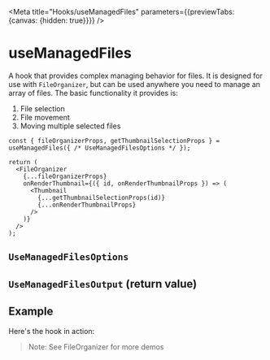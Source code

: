 
<Meta title="Hooks/useManagedFiles" parameters={{previewTabs: {canvas: {hidden: true}}}} />

# useManagedFiles

A hook that provides complex managing behavior for files. It is designed for use with `FileOrganizer`, but can be used anywhere you need to manage an array of files. The basic functionality it provides is:

1. File selection
1. File movement
1. Moving multiple selected files

```tsx
const { fileOrganizerProps, getThumbnailSelectionProps } = useManagedFiles({ /* UseManagedFilesOptions */ });

return (
  <FileOrganizer
    {...fileOrganizerProps}
    onRenderThumbnail={({ id, onRenderThumbnailProps }) => (
      <Thumbnail
        {...getThumbnailSelectionProps(id)}
        {...onRenderThumbnailProps}
      />
    )}
  />
);
```

## `UseManagedFilesOptions`

<Props of={options} />

## `UseManagedFilesOutput` (return value)

<Props of={output} />

## Example

Here's the hook in action:

> Note: See <LinkTo title="Components/FileOrganizer" story="'Use Managed Files Hook">FileOrganizer</LinkTo> for more demos

<Preview>
  <Story inline={false} height="550px" id="components-fileorganizer--use-managed-files-hook-virtualized" />
</Preview>
